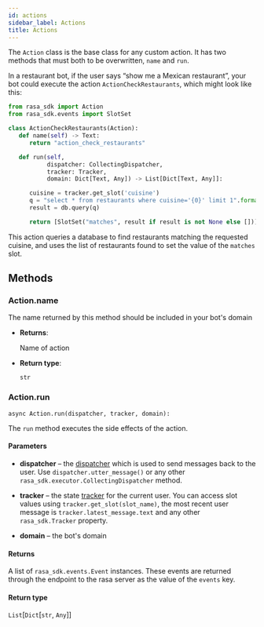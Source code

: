 ```yaml
---
id: actions
sidebar_label: Actions
title: Actions
---
```



The `Action` class is the base class for any custom action. It has two methods
that must both to be overwritten, `name` and `run`.

In a restaurant bot, if the user says “show me a Mexican restaurant”,
your bot could execute the action `ActionCheckRestaurants`,
which might look like this:

```python
from rasa_sdk import Action
from rasa_sdk.events import SlotSet

class ActionCheckRestaurants(Action):
   def name(self) -> Text:
      return "action_check_restaurants"

   def run(self,
           dispatcher: CollectingDispatcher,
           tracker: Tracker,
           domain: Dict[Text, Any]) -> List[Dict[Text, Any]]:

      cuisine = tracker.get_slot('cuisine')
      q = "select * from restaurants where cuisine='{0}' limit 1".format(cuisine)
      result = db.query(q)

      return [SlotSet("matches", result if result is not None else [])]
```

This action queries a database to find restaurants matching
the requested cuisine, and uses the list of restaurants found 
to set the value of the `matches` slot. 

## Methods

### Action.name

The name returned by this method should be included in your bot's domain

* **Returns**:

  Name of action

* **Return type**: 

  `str`

### Action.run

``async Action.run(dispatcher, tracker, domain):``

The `run` method executes the side effects of the action. 


#### **Parameters**

  * **dispatcher** – the [dispatcher](dispatcher.mdx) which is used to
    send messages back to the user. Use
    `dispatcher.utter_message()` or any other
    `rasa_sdk.executor.CollectingDispatcher`
    method.

  * **tracker** – the state [tracker](tracker.mdx) for the current
    user. You can access slot values using
    `tracker.get_slot(slot_name)`, the most recent user message
    is `tracker.latest_message.text` and any other
    `rasa_sdk.Tracker` property.

  * **domain** – the bot's domain



#### **Returns**

  A list of `rasa_sdk.events.Event` instances. These events are returned through the endpoint
  to the rasa server as the value of the `events` key.

#### **Return type**

  `List`[`Dict`[`str`, `Any`]]
